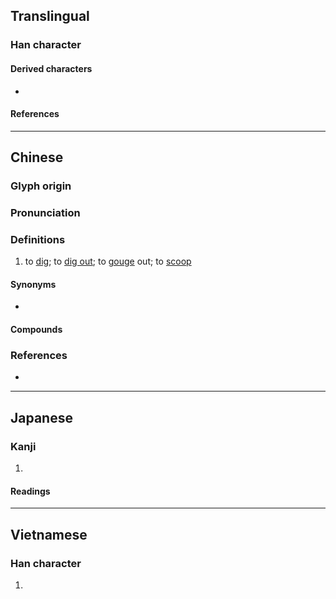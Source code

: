 {{character info}}
==Translingual==

===Han character===
{{Han char|rn=64|rad=手|as=06|sn=9|four=53017|canj=QJCN|ids=⿰扌穵}}

====Derived characters====
* {{l|mul|[[𫪶]]}}

====References====
{{Han ref|kx=0431.130|dkj=12070|dj=0780.180|hdz=31875.110|uh=6316}}

----

==Chinese==
{{zh-forms}}

===Glyph origin===
{{Han etym}}

===Pronunciation===
{{zh-pron
|m=wā
|ma=Zh-wa.ogg
|dg=ва1
|c=waat3,waa1
|h=pfs=yet
|md=uă
|mn=qz,tw,xm:iah/qz,xm,zz:oat/qz,xm,zz:oa
|mn_note=oat - literary; iah - vernacular; oa - vernacular (俗)
|mn-t=uai1
|w=5hhuaq
|mc=y
|oc=y
|cat=v
}}

===Definitions===
{{zh-hanzi}}

# to [[dig]]; to [[dig out]]; to [[gouge]] out; to [[scoop]]
#: {{zh-x|挖{waat3} 耳屎|to '''remove''' ear wax|C}}

====Synonyms====
* {{zh-l|掏}}

====Compounds====
{{zh-der|挖穴|挖補|挖槽機|挖掉|挖耳|挖角|挖角兒|挖掘|挖掘機|挖空心思|挖苦|挖泥船|挖潛|挖牆腳|挖肉補瘡|挖通|挖土機}}

===References===
* {{R:yue:Hanzi}}

{{zh-cat|Elementary}}

----

==Japanese==

===Kanji===
{{ja-kanji|grade=|rs=手06}}

# {{rfdef|ja|sort=手06}}

====Readings====
{{ja-readings
|on=あつ, あち
|kun=あば-く
}}

----

==Vietnamese==

===Han character===
{{vi-readings|reading=oạt|rs=手06}}

# {{rfdef|vi|sort=手06}}